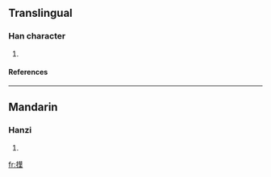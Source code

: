 ==Translingual==
===Han character===
{{Han char|rn=64|rad=手|as=13|sn=16|four=5409<sub>4</sub>|canj=手廿心木 (QTPD)}}
# {{defn|Han|sort=手13}}
====References====
{{Han ref|kx=0459.160|dkj=12841|dj=0808.120|hdz=31966.120|uh=64DB|ud=25819|bh=E9AC|bd=59820}}

----
==Mandarin==
===Hanzi===
{{cmn-hanzi|pin=[[yè]] (ye4)|wg=yeh<sup>4</sup>}}
# {{defn|Mandarin}}

[[fr:擛]]
